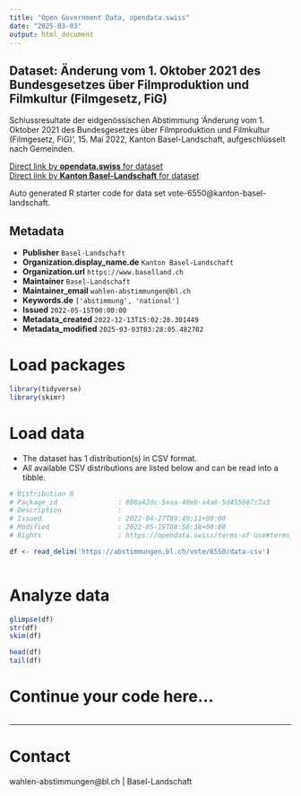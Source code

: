 ```yaml
---
title: "Open Government Data, opendata.swiss"
date: "2025-03-03"
output: html_document
---
```


## Dataset: Änderung vom 1. Oktober 2021 des Bundesgesetzes über Filmproduktion und Filmkultur (Filmgesetz, FiG)

Schlussresultate der eidgenössischen Abstimmung 'Änderung vom 1. Oktober 2021 des Bundesgesetzes über Filmproduktion und Filmkultur (Filmgesetz, FiG)', 15. Mai 2022, Kanton Basel-Landschaft, aufgeschlüsselt nach Gemeinden.

[Direct link by **opendata.swiss** for dataset](https://opendata.swiss/de/dataset/anderung-vom-1-oktober-2021-des-bundesgesetzes-uber-filmproduktion-und-filmkultur-filmgesetz-fi1)<br>
[Direct link by **Kanton Basel-Landschaft** for dataset](https://abstimmungen.bl.ch/vote/6550/data)

Auto generated R starter code for data set vote-6550@kanton-basel-landschaft.

## Metadata

- **Publisher** `Basel-Landschaft`
- **Organization.display_name.de** `Kanton Basel-Landschaft`
- **Organization.url** `https://www.baselland.ch`
- **Maintainer** `Basel-Landschaft`
- **Maintainer_email** `wahlen-abstimmungen@bl.ch`
- **Keywords.de** `['abstimmung', 'national']`
- **Issued** `2022-05-15T00:00:00`
- **Metadata_created** `2022-12-13T15:02:28.301449`
- **Metadata_modified** `2025-03-03T03:28:05.482702`


# Load packages

```r

library(tidyverse)
library(skimr)

```

# Load data

-   The dataset has 1 distribution(s) in CSV format.
-   All available CSV distributions are listed below and can be read into a tibble.

```r

# Distribution 0
# Package_id               : 008a42dc-5eaa-40eb-a4a6-5d455607c7a3
# Description              : 
# Issued                   : 2022-04-27T09:49:11+00:00
# Modified                 : 2022-05-19T08:58:38+00:00
# Rights                   : https://opendata.swiss/terms-of-use#terms_by

df <- read_delim('https://abstimmungen.bl.ch/vote/6550/data-csv')



```

# Analyze data

```r

glimpse(df)
str(df)
skim(df)

head(df)
tail(df)

```

# Continue your code here...

```r

```

------------------------------------------------------------------------

# Contact

wahlen-abstimmungen@bl.ch | Basel-Landschaft
